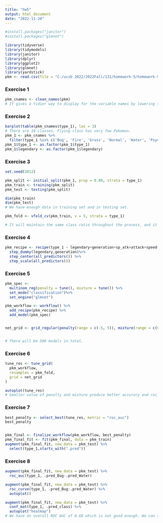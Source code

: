 ```yaml
---
title: "hw5"
output: html_document
date: "2022-11-20"
---
```


```r
#install.packages("janitor")
#install.packages("glmnet")

library(tidyverse)
library(tidymodels)
library(janitor)
library(dplyr)
library(ggplot2)
library(glmnet)
library(yardstick)
pkm <- read.csv(file = "C:/ucsb 2022/2022Fall/131/homework-5/homework-5/data/Pokemon.csv")
```

### Exercise 1

```r
pkm_cnames <- clean_names(pkm)
# It gives a tidier way to display for the variable names by lowering the case of the first letter and turning the dot or dots to underscore. It makes easy for us to track the variable names as well as avoiding error in the later syntax.
```

### Exercise 2

```r
barplot(table(pkm_cnames$type_1), las = 3)
# There are 18 classes. Flying class has very few Pokemon.
pkm_1 <- pkm_cnames %>%
  filter(type_1 %in% c('Bug', 'Fire', 'Grass', 'Normal', 'Water', 'Psychic'))
pkm_1$type_1 <- as.factor(pkm_1$type_1)
pkm_1$legendary <- as.factor(pkm_1$legendary)

```


### Exercise 3

```r
set.seed(1012)

pkm_split <- initial_split(pkm_1, prop = 0.80, strata = type_1)
pkm_train <- training(pkm_split)
pkm_test <- testing(pkm_split)

dim(pkm_train)
dim(pkm_test)
# We have enough data in training set and in testing set.

pkm_fold <- vfold_cv(pkm_train, v = 5, strata = type_1)

# It will maintain the same class ratio throughout the process, and it is good on a limited data sample.
```

### Exercise 4

```r
pkm_recipe <- recipe(type_1 ~ legendary+generation+sp_atk+attack+speed+defense+hp+sp_def, data = pkm_train)%>%
  step_dummy(legendary,generation)%>%
  step_center(all_predictors()) %>%
  step_scale(all_predictors())
```

### Exercise 5

```r
pkm_spec <- 
  multinom_reg(penalty = tune(), mixture = tune()) %>% 
  set_mode("classification")%>%
  set_engine("glmnet")

pkm_workflow <- workflow() %>% 
  add_recipe(pkm_recipe) %>% 
  add_model(pkm_spec)


net_grid <- grid_regular(penalty(range = c(-5, 5)), mixture(range = c(0,1)),levels = 10)


# There will be 500 models in total.
```

### Exercise 6

```r
tune_res <- tune_grid(
  pkm_workflow,
  resamples = pkm_fold, 
  grid = net_grid
)

autoplot(tune_res)
# Smaller value of penalty and mixture produce better accurary and roc_auc.
```

### Exercise 7

```r
best_penalty <- select_best(tune_res, metric = "roc_auc")
best_penalty


pkm_final <- finalize_workflow(pkm_workflow, best_penalty)
pkm_final_fit <- fit(pkm_final, data = pkm_train)
augment(pkm_final_fit, new_data = pkm_test) %>%
  select(type_1,starts_with(".pred"))
```

### Exercise 8

```r
augment(pkm_final_fit, new_data = pkm_test) %>%
  roc_auc(type_1, .pred_Bug:.pred_Water)

augment(pkm_final_fit, new_data = pkm_test) %>%
  roc_curve(type_1, .pred_Bug:.pred_Water) %>%
  autoplot()

augment(pkm_final_fit, new_data = pkm_test) %>%
  conf_mat(type_1, .pred_class) %>%
  autoplot("heatmap")
# We have an overall ROC AUC of 0.68 which is not good enough. We can see from the plot that Normal Pokemon has the best ROC curve. Our model is not good enough to beat 0.8 on testing data. Water is the model best at predicting, and grass is the worst. It may related to the sample size of each type, so we have the most water type to predict the best and the least grass type to predict the worst.
```





